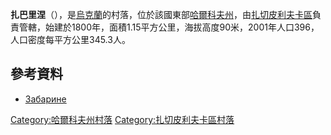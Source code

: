 {{coord|49|10|25|N|35|24|59|E|scale:100000_region:UA|display=title}}

'''扎巴里涅'''（{{lang-uk|Забарине}}），是[[烏克蘭|烏克蘭]]的村落，位於該國東部[[哈爾科夫州|哈爾科夫州]]，由[[扎切皮利夫卡區|扎切皮利夫卡區]]負責管轄，始建於1800年，面積1.15平方公里，海拔高度90米，2001年人口396，人口密度每平方公里345.3人。

==參考資料==
* [http://w1.c1.rada.gov.ua/pls/z7502/A005?rdat1=09.01.2009&rf7571=33007 Забарине]{{dead link|date=2018年3月 |bot=InternetArchiveBot |fix-attempted=yes }}

{{DEFAULTSORT:Забарине}}
[[Category:哈爾科夫州村落|Category:哈爾科夫州村落]]
[[Category:扎切皮利夫卡區村落|Category:扎切皮利夫卡區村落]]


{{Kharkiv-geo-stub}}